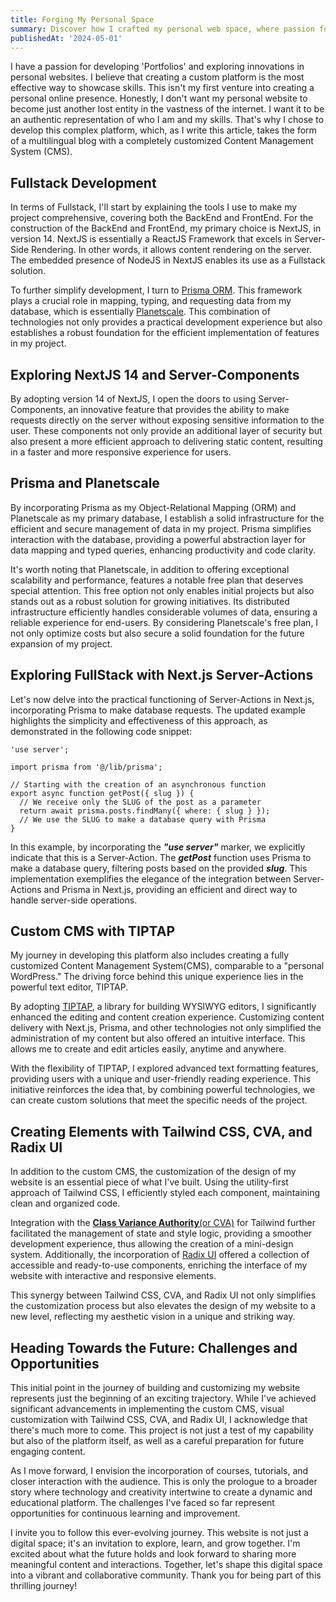 ```yaml
---
title: Forging My Personal Space
summary: Discover how I crafted my personal web space, where passion for development and innovation converge
publishedAt: '2024-05-01'
---
```


I have a passion for developing 'Portfolios' and exploring innovations in personal websites. I believe that creating a custom platform is the most effective way to showcase skills. This isn't my first venture into creating a personal online presence. Honestly, I don't want my personal website to become just another lost entity in the vastness of the internet. I want it to be an authentic representation of who I am and my skills. That's why I chose to develop this complex platform, which, as I write this article, takes the form of a multilingual blog with a completely customized Content Management System (CMS).

## Fullstack Development

In terms of Fullstack, I'll start by explaining the tools I use to make my project comprehensive, covering both the BackEnd and FrontEnd. For the construction of the BackEnd and FrontEnd, my primary choice is NextJS, in version 14. NextJS is essentially a ReactJS Framework that excels in Server-Side Rendering. In other words, it allows content rendering on the server. The embedded presence of NodeJS in NextJS enables its use as a Fullstack solution.

To further simplify development, I turn to [Prisma ORM](https://www.prisma.io/). This framework plays a crucial role in mapping, typing, and requesting data from my database, which is essentially [Planetscale](https://planetscale.com/). This combination of technologies not only provides a practical development experience but also establishes a robust foundation for the efficient implementation of features in my project.

## Exploring NextJS 14 and Server-Components

By adopting version 14 of NextJS, I open the doors to using Server-Components, an innovative feature that provides the ability to make requests directly on the server without exposing sensitive information to the user. These components not only provide an additional layer of security but also present a more efficient approach to delivering static content, resulting in a faster and more responsive experience for users.

## Prisma and Planetscale

By incorporating Prisma as my Object-Relational Mapping (ORM) and Planetscale as my primary database, I establish a solid infrastructure for the efficient and secure management of data in my project. Prisma simplifies interaction with the database, providing a powerful abstraction layer for data mapping and typed queries, enhancing productivity and code clarity.

It's worth noting that Planetscale, in addition to offering exceptional scalability and performance, features a notable free plan that deserves special attention. This free option not only enables initial projects but also stands out as a robust solution for growing initiatives. Its distributed infrastructure efficiently handles considerable volumes of data, ensuring a reliable experience for end-users. By considering Planetscale's free plan, I not only optimize costs but also secure a solid foundation for the future expansion of my project.

## Exploring FullStack with Next.js Server-Actions

Let's now delve into the practical functioning of Server-Actions in Next.js, incorporating Prisma to make database requests. The updated example highlights the simplicity and effectiveness of this approach, as demonstrated in the following code snippet:

```tsx title="@/lib/actions/articles.tsx" caption="Example of Server-Action with Prisma"
'use server';

import prisma from '@/lib/prisma';

// Starting with the creation of an asynchronous function
export async function getPost({ slug }) {
  // We receive only the SLUG of the post as a parameter
  return await prisma.posts.findMany({ where: { slug } });
  // We use the SLUG to make a database query with Prisma
}
```

In this example, by incorporating the _**"use server"**_ marker, we explicitly indicate that this is a Server-Action. The _**getPost**_ function uses Prisma to make a database query, filtering posts based on the provided _**slug**_. This implementation exemplifies the elegance of the integration between Server-Actions and Prisma in Next.js, providing an efficient and direct way to handle server-side operations.

## Custom CMS with TIPTAP

My journey in developing this platform also includes creating a fully customized Content Management System(CMS), comparable to a "personal WordPress." The driving force behind this unique experience lies in the powerful text editor, TIPTAP.

By adopting [TIPTAP](https://tiptap.dev/), a library for building WYSIWYG editors, I significantly enhanced the editing and content creation experience. Customizing content delivery with Next.js, Prisma, and other technologies not only simplified the administration of my content but also offered an intuitive interface. This allows me to create and edit articles easily, anytime and anywhere.

With the flexibility of TIPTAP, I explored advanced text formatting features, providing users with a unique and user-friendly reading experience. This initiative reinforces the idea that, by combining powerful technologies, we can create custom solutions that meet the specific needs of the project.

## Creating Elements with Tailwind CSS, CVA, and Radix UI

In addition to the custom CMS, the customization of the design of my website is an essential piece of what I've built. Using the utility-first approach of Tailwind CSS, I efficiently styled each component, maintaining clean and organized code.

Integration with the [**Class Variance Authority**(or CVA)](https://cva.style/) for Tailwind further facilitated the management of state and style logic, providing a smoother development experience, thus allowing the creation of a mini-design system. Additionally, the incorporation of [Radix UI](https://www.radix-ui.com/) offered a collection of accessible and ready-to-use components, enriching the interface of my website with interactive and responsive elements.

This synergy between Tailwind CSS, CVA, and Radix UI not only simplifies the customization process but also elevates the design of my website to a new level, reflecting my aesthetic vision in a unique and striking way.

## Heading Towards the Future: Challenges and Opportunities

This initial point in the journey of building and customizing my website represents just the beginning of an exciting trajectory. While I've achieved significant advancements in implementing the custom CMS, visual customization with Tailwind CSS, CVA, and Radix UI, I acknowledge that there's much more to come. This project is not just a test of my capability but also of the platform itself, as well as a careful preparation for future engaging content.

As I move forward, I envision the incorporation of courses, tutorials, and closer interaction with the audience. This is only the prologue to a broader story where technology and creativity intertwine to create a dynamic and educational platform. The challenges I've faced so far represent opportunities for continuous learning and improvement.

I invite you to follow this ever-evolving journey. This website is not just a digital space; it's an invitation to explore, learn, and grow together. I'm excited about what the future holds and look forward to sharing more meaningful content and interactions. Together, let's shape this digital space into a vibrant and collaborative community. Thank you for being part of this thrilling journey!